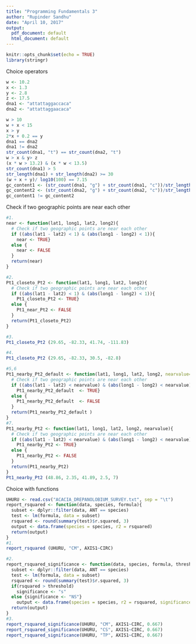 ---
title: "Programming Fundamentals 3"
author: "Rupinder Sandhu"
date: "April 10, 2017"
output:
  pdf_document: default
  html_document: default
---

```{r setup, include=FALSE}
knitr::opts_chunk$set(echo = TRUE)
library(stringr)
```

Choice operators
```{r}
w <- 10.2
x <- 1.3
y <- 2.8
z <- 17.5
dna1 <- "attattaggaccaca"
dna2 <- "attattaggaacaca"

w > 10
w + x < 15
x > y
2*x + 0.2 == y
dna1 == dna2
dna1 != dna2
str_count(dna1, "t") == str_count(dna2, "t")
w > x & y> z
(x * w > 13.2) & (x * w < 13.5)
str_count(dna1) > 5
str_length(dna1) + str_length(dna2) >= 30
(w + x + y)/ log10(100) == 7.15
gc_content1 <- (str_count(dna1, "g") + str_count(dna1, "c"))/str_length(dna1)*100
gc_content2 <- (str_count(dna2, "g") + str_count(dna2, "c"))/str_length(dna2)*100
gc_content1 != gc_content2

```
Check if two geographic points are near each other 
```{r}
#1.
near <- function(lat1, long1, lat2, long2){
  # Check if two geographic points are near each other 
  if ((abs(lat1 - lat2) < 1) & (abs(long1 - long2) < 1)){
    near <- TRUE} 
  else {
    near <- FALSE
  }
  return(near)
}

#2.
Pt1_closeto_Pt2 <- function(lat1, long1, lat2, long2){
  # Check if two geographic points are near each other 
  if ((abs(lat1 - lat2) < 1) & (abs(long1 - long2) < 1)){
    Pt1_closeto_Pt2 <- TRUE} 
  else {
    Pt1_near_Pt2 <- FALSE
  }
  return(Pt1_closeto_Pt2)
}

#3.
Pt1_closeto_Pt2 (29.65, -82.33, 41.74, -111.83)

#4.
Pt1_closeto_Pt2 (29.65, -82.33, 30.5, -82.8)

#5,6
Pt1_nearby_Pt2_default <- function(lat1, long1, lat2, long2, nearvalue=1){
  # Check if two geographic points are near each other 
  if ((abs(lat1 - lat2) < nearvalue) & (abs(long1 - long2) < nearvalue)){
    Pt1_nearby_Pt2_default  <- TRUE} 
  else {
    Pt1_nearby_Pt2_default  <- FALSE
  }
  return(Pt1_nearby_Pt2_default )
}
#7.
Pt1_nearby_Pt2 <- function(lat1, long1, lat2, long2, nearvalue){
  # Check if two geographic points are near each other 
  if ((abs(lat1 - lat2) < nearvalue) & (abs(long1 - long2) < nearvalue)){
    Pt1_nearby_Pt2 <- TRUE} 
  else {
    Pt1_nearby_Pt2 <- FALSE
  }
  return(Pt1_nearby_Pt2)
}
Pt1_nearby_Pt2 (48.86, 2.35, 41.89, 2.5, 7)

```

Choice with functions
```{r}
UHURU <- read.csv("ACACIA_DREPANOLOBIUM_SURVEY.txt", sep = "\t")
report_rsquared <- function(data, species, formula){
  subset <- dplyr::filter(data, ANT == species)
  test <- lm(formula, data = subset)
  rsquared <- round(summary(test)$r.squared, 3)
  output <- data.frame(species = species, r2 = rsquared)
  return(output)
}
#1.
report_rsquared (UHURU, "CM", AXIS1~CIRC)

#2.
report_rsquared_significance <- function(data, species, formula, threshold){
  subset <- dplyr::filter(data, ANT == species)
  test <- lm(formula, data = subset)
  rsquared <- round(summary(test)$r.squared, 3)
  if(rsquared > threshold)
    significance <- "s"
  else {significance <- "NS"}
    output <- data.frame(species = species, r2 = rsquared, significance = significance)
  return(output)
}
#3.
report_rsquared_significance(UHURU, "CM", AXIS1~CIRC, 0.667)
report_rsquared_significance(UHURU, "CS", AXIS1~CIRC, 0.667)
report_rsquared_significance(UHURU, "TP", AXIS1~CIRC, 0.667)


```


